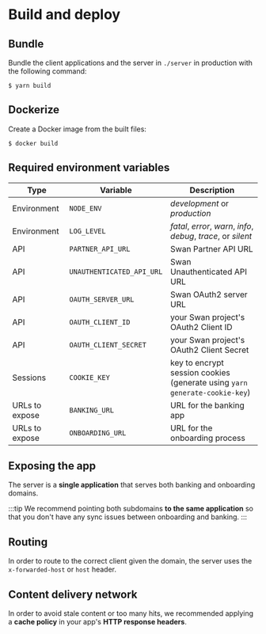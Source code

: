 
# Build and deploy

## Bundle

Bundle the client applications and the server in `./server` in production with the following command:

```console
$ yarn build
```

## Dockerize

Create a Docker image from the built files:

```console
$ docker build
```

## Required environment variables

| Type | Variable | Description |
| ---- | ---- | ----------- |
| Environment | `NODE_ENV` | *development* or *production* |
| Environment | `LOG_LEVEL` | *fatal*, *error*, *warn*, *info*, *debug*, *trace*, or *silent* |
| API | `PARTNER_API_URL` | Swan Partner API URL |
| API | `UNAUTHENTICATED_API_URL` | Swan Unauthenticated API URL |
| API | `OAUTH_SERVER_URL` | Swan OAuth2 server URL |
| API | `OAUTH_CLIENT_ID` | your Swan project's OAuth2 Client ID |
| API | `OAUTH_CLIENT_SECRET` | your Swan project's OAuth2 Client Secret |
| Sessions | `COOKIE_KEY` | key to encrypt session cookies<br />(generate using `yarn generate-cookie-key`) |
| URLs to expose | `BANKING_URL` | URL for the banking app |
| URLs to expose | `ONBOARDING_URL` |  URL for the onboarding process |

## Exposing the app

The server is a **single application** that serves both banking and onboarding domains.

<PartialExample/>

:::tip
We recommend pointing both subdomains **to the same application** so that you don't have any sync issues between onboarding and banking.
:::

## Routing

In order to route to the correct client given the domain, the server uses the `x-forwarded-host` or `host` header.

## Content delivery network

In order to avoid stale content or too many hits, we recommended applying a **cache policy** in your app's **HTTP response headers**.
